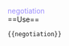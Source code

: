 <span style="color:#9c8eff">negotiation</span><noinclude><br>
==Use==
<pre>{{negotiation}}</pre>

[[Category:Formatting templates|{{PAGENAME}}]]</noinclude>